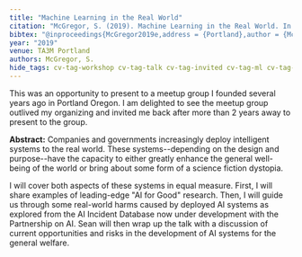 ```yaml
---
title: "Machine Learning in the Real World"
citation: "McGregor, S. (2019). Machine Learning in the Real World. In TA3M. Portland."
bibtex: "@inproceedings{McGregor2019e,address = {Portland},author = {McGregor, Sean},booktitle = {TA3M},title = {{Machine Learning in the Real World}},year = {2019}}"
year: "2019"
venue: TA3M Portland
authors: McGregor, S.
hide_tags: cv-tag-workshop cv-tag-talk cv-tag-invited cv-tag-ml cv-tag-dl cv-tag-application
---
```

This was an opportunity to present to a meetup group I founded several years ago in Portland Oregon. I am delighted to see the meetup group outlived my organizing and invited me back after more than 2 years away to present to the group.

**Abstract:** Companies and governments increasingly deploy intelligent systems to the real world. These systems--depending on the design and purpose--have the capacity to either greatly enhance the general well-being of the world or bring about some form of a science fiction dystopia.

I will cover both aspects of these systems in equal measure. First, I will share examples of leading-edge \"AI for Good\" research. Then, I will guide us through some real-world harms caused by deployed AI systems as explored from the AI Incident Database now under development with the Partnership on AI. Sean will then wrap up the talk with a discussion of current opportunities and risks in the development of AI systems for the general welfare.
